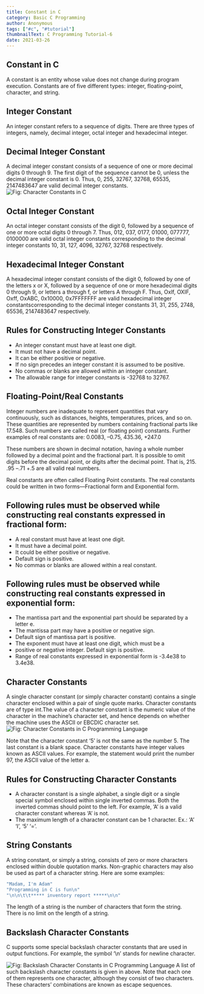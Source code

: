 ```yaml
---
title: Constant in C
category: Basic C Programming
author: Anonymous
tags: ["#c", "#tutorial"]
thumbnailText: C Programming Tutorial-6
date: 2021-03-26
---
```



## Constant in C

A constant is an entity whose value does not change during program execution. Constants are of five different types: integer,
floating-point, character, and string.

## Integer Constant

An integer constant refers to a sequence of digits. There are three types of integers, namely, decimal integer, octal integer and hexadecimal integer.
## Decimal Integer Constant
A decimal integer constant consists of a sequence of one or more decimal digits 0 through 9. The first digit of the sequence cannot be 0, unless the decimal
integer constant is 0. Thus, 0, 255, 32767, 32768, 65535, 2147483647 are valid decimal integer constants.
![Fig: Character Constants in C ](../../assets/cPic/con-3.PNG)
## Octal Integer Constant
An octal integer constant consists of the digit 0, followed by a sequence of one or more octal digits 0 through 7. Thus, 012, 037, 0177, 01000, 077777, 0100000 are valid
octal integer constants corresponding to the decimal integer constants 10, 31, 127, 4096, 32767, 32768 respectively.

## Hexadecimal Integer Constant
A hexadecimal integer constant consists of the digit 0, followed by one of the letters x or X, followed by a sequence of one or more hexadecimal digits 0 through 9, or
letters a through f, or letters A through F. Thus, Oxlf, OXIF, Oxff, OxABC, 0x10000, 0x7FFFFFFF are valid hexadecimal integer constantscorresponding to the decimal integer
constants 31, 31, 255, 2748, 65536, 2147483647 respectively.

## Rules for Constructing Integer Constants
- An integer constant must have at least one digit.
- It must not have a decimal point.
- It can be either positive or negative.
- If no sign precedes an integer constant it is assumed to be positive.
- No commas or blanks are allowed within an integer constant.
- The allowable range for integer constants is -32768 to 32767.
## Floating-Point/Real Constants
Integer numbers are inadequate to represent quantities that vary continuously, such as distances, heights, temperatures, prices, and so on. These quantities are represented
by numbers containing fractional parts like 17.548. Such numbers are called real (or floating point) constants. Further examples of real constants are: 0.0083, –0.75, 435.36, +247.0

These numbers are shown in decimal notation, having a whole number followed by a decimal point and the fractional part. It is possible to omit digits before the decimal point,
or digits after the decimal point. That is, 215. .95 –.71 +.5 are all valid real numbers.

Real constants are often called Floating Point constants. The real constants could be written in two forms—Fractional form and Exponential form.

## Following rules must be observed while constructing real constants expressed in fractional form:
- A real constant must have at least one digit.
- It must have a decimal point.
- It could be either positive or negative.
- Default sign is positive.
- No commas or blanks are allowed within a real constant.

## Following rules must be observed while constructing real constants expressed in exponential form:
- The mantissa part and the exponential part should be separated by a letter e.
- The mantissa part may have a positive or negative sign.
- Default sign of mantissa part is positive.
- The exponent must have at least one digit, which must be a
- positive or negative integer. Default sign is positive.
- Range of real constants expressed in exponential form is -3.4e38 to 3.4e38.

## Character Constants
A single character constant (or simply character constant) contains a single character enclosed within a pair of single quote marks.
Character constants are of type int.The value of a character constant is the numeric value of the character in the machine’s character
set, and hence depends on whether the machine uses the ASCII or EBCDIC character set.
![Fig: Character Constants in C Programming Language ](../../assets/cPic/con-1.png)

Note that the character constant ‘5’ is not the same as the number 5. The last constant is a blank space. Character constants have integer
values known as ASCII values. For example, the statement would print the number 97, the ASCII value of the letter a.

## Rules for Constructing Character Constants
- A character constant is a single alphabet, a single digit or a single special symbol enclosed within single inverted commas. Both the inverted
commas should point to the left. For example, ’A’ is a valid character constant whereas ‘A’ is not.
- The maximum length of a character constant can be 1 character. Ex.: ‘A’ ‘I’, ‘5’ ‘=’.

## String Constants
A string constant, or simply a string, consists of zero or more characters enclosed within double quotation marks. Non-graphic characters may also
be used as part of a character string. Here are some examples:
```js
"Madam, I'm Adam"
"Programming in C is fun\n"
"\n\n\t\t***** inventory report *****\n\n"
```
The length of a string is the number of characters that form the string. There is no limit on the length of a string.
## Backslash Character Constants
C supports some special backslash character constants that are used in output functions. For example, the symbol ‘\n’ stands for newline character.

![Fig: Backslash Character Constants in C Programming Language ](../../assets/cPic/con-2.png)
A list of such backslash character constants is given in above. Note that each one of them represents one character, although they consist of two characters.
These characters’ combinations are known as escape sequences.
